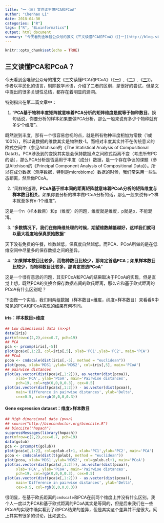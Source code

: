 ```yaml
---
title: "一（三）文你读不懂PCA和PCoA"
author: "Chenhao Li"
date: 2018-04-30
categories: ["R"]
tags: ["R", "Bioinformatics"]
output: html_document
summary: "今天看到金唯智公众号的推文《三文读懂PCA和PCoA》（《[一](http://blog.sina.com.cn/s/blog_a0d2a3c00102xl9e.html)》,《[二](http://blog.sina.com.cn/s/blog_a0d2a3c00102xl9f.html)》,《[三](http://blog.sina.com.cn/s/blog_a0d2a3c00102xl9h.html)》)。作者以平民化的语言，剔除数学术语，介绍了二者的区别，是很好的尝试，但是文中提出的很多关键性总结，都存在着明显的漏洞。"
---
```


```r
knitr::opts_chunk$set(echo = TRUE)
```

## 三文读懂PCA和PCoA？

今天看到金唯智公众号的推文《三文读懂PCA和PCoA》（《[一](http://blog.sina.com.cn/s/blog_a0d2a3c00102xl9e.html)》,《[二](http://blog.sina.com.cn/s/blog_a0d2a3c00102xl9f.html)》,《[三](http://blog.sina.com.cn/s/blog_a0d2a3c00102xl9h.html)》)。作者以平民化的语言，剔除数学术语，介绍了二者的区别，是很好的尝试，但是文中提出的很多关键性总结，都存在着明显的漏洞。

特别指出在第二篇文章中：

1. “**PCA基于物种丰度矩阵就意味着PCA分析的矩阵维度是就等于物种数目**。换句话说，你要分析的样本如果要做PCA分析，那么一般来说有多少个物种就有多少个维度”。

既然说到丰度，那有一个很容易忽视的点，就是所有物种丰度相加为常数（1或100%），所以说数据的维数其实是物种数-1。而相对丰度其实并不在传统意义的欧式空间中（参见Aitchison的《The Statistical Analysis of Compositional Data》）。PCA涉及到的变换其实是会保持数据点之间欧式距离不变（考虑所有PC的话），那么PCA分析是否适用于丰度（成分）数据，是一个存在争议的课题（参见Aitchison的《Principal Component Analysis of Compositional Data》）。所以在成分数据（测序数据，特别是microbiome）数据的时候，我们常采用一些生态距离，然后做PCoA。

2. “同样的道理，**PCoA基于样本间的距离矩阵就意味着PCoA分析的矩阵维度与样本数目相关**。如果你要分析的样本做PCoA分析的话，那么一般来说有n个样本就至多有n-1个维度”。

这是一个n（样本数目）和p（维度）的问题，维度就是维度，p就是p，不能混淆。

3. “**多数情况下，我们在做降维处理的时候，期望维数越低越好，这样我们就可以最大程度地保真原始数据**”

天下没有免费的午餐，维数越低，保真度自然越低。而PCA、PCoA所做的是在低维空间中尽量多的保存数据之间的差异。

4. “**如果样本数目比较多，而物种数目比较少，那肯定首选PCA；如果样本数目比较少，而物种数目比较多，那肯定首选PCoA**”

这是一个很有意思的问题，其实PCoA和PCA的结果取决于PCoA的实现，但是直觉上想，既然PCA的变换会保存数据点间的欧氏距离，那么它和基于欧式距离的PCoA有什么区别呢？

下面做一个实验，我们用两组数据（样本数目>维度，纬度>样本数目）来看看R中常见的PCA和PCoA实现的结果有何不同。

#### iris：样本数目>维度

```r
## Low dimensional data (n>>p)
data(iris)
par(mfrow=c(2,2),cex=0.7, pch=19)
## PCA
pca <- prcomp(iris[,-5])
plot(pca$x[,1:2], col=iris[,5], xlab='PC1',ylab='PC2', main='PCA')
## PCoA
pcoa <- cmdscale(dist(iris[,-5], method = "euclidean"))
plot(pcoa, xlab='MDS1',ylab='MDS2', col=iris[,5], main='PCoA')
## pairwise distances
plot(as.vector(dist(pca$x[,1:2])), as.vector(dist(pcoa)), 
     xlab='PCA', ylab='PCoA', main='Pairwise distances',
     pch=19, col=rgb(0,0,0,0.3), cex=0.5)
plot(as.vector(dist(pca$x[,1:2])) - as.vector(dist(pcoa)),
     main='Difference in pairwise distances', ylab='Delta',
     cex=0.5, col=rgb(0,0,0,0.3))
```

#### Gene expression dataset：维度>样本数目
```r
## High dimensional data (p>>n)
## source("http://bioconductor.org/biocLite.R")
## biocLite("hopach")
suppressMessages(library(hopach))
par(mfrow=c(2,2),cex=0.7, pch=19)
data(golub)
pca <- prcomp(t(golub))
plot(pca$x[,1:2], col=golub.cl+1, xlab='PC1',ylab='PC2', main='PCA')
pcoa <- cmdscale(dist(t(golub), method = "euclidean"))
plot(pcoa, xlab='MDS1',ylab='MDS2', col=golub.cl+1, main='PCoA')
plot(as.vector(dist(pca$x[,1:2])), as.vector(dist(pcoa)), 
     xlab='PCA', ylab='PCoA', main='Pairwise distances',
     pch=19, col=rgb(0,0,0,0.3), cex=0.5)
plot(as.vector(dist(pca$x[,1:2])) - as.vector(dist(pcoa)),
     main='Difference in pairwise distances', ylab='Delta',
     cex=0.5, col=rgb(0,0,0,0.3))
```

很明显，在基于欧氏距离的`cmdscale`和PCA在前两个维度上并没有什么区别。我个人一度以为PCA和基于欧式距离的PCoA其实是等同的，但是后来我们在一些PCoA的实现中确实看到了和PCA结果的差异，但是其实这个差异并不是很大。网上其实有很多的讨论，比如[这个](https://stats.stackexchange.com/questions/14002/whats-the-difference-between-principal-component-analysis-and-multidimensional)。

